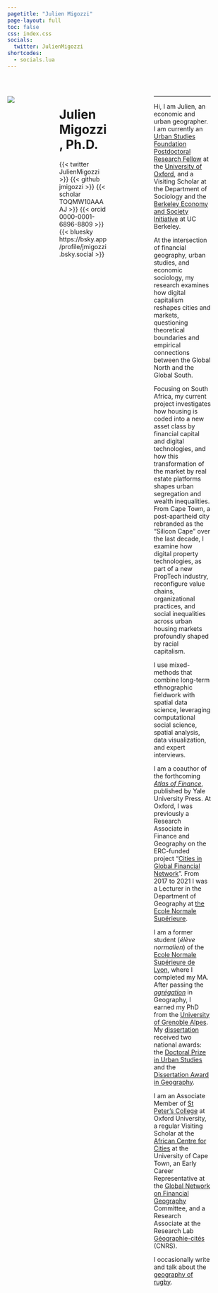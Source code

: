 ---
pagetitle: "Julien Migozzi"
page-layout: full
toc: false
css: index.css
socials:
  twitter: JulienMigozzi
shortcodes:
  - socials.lua
---

<br>

::: columns

::: {.column .col-v-center width="20%"}

::: portrait
![](static/img/pic2-modified.png)
:::
:::

::: {.column .col-v-center width="15%"}
:::

::: {.column .col-v-center width="50%"}

# Julien Migozzi, Ph.D.

::: julien-intro
::: socials
{{< twitter JulienMigozzi >}}
{{< github jmigozzi >}} 
{{< scholar TOQMW10AAAAJ >}} 
{{< orcid 0000-0001-6896-8809 >}}
{{< bluesky https://bsky.app/profile/jmigozzi.bsky.social >}}
:::
:::

:::

::: {.column .col-v-center width="30%"}
:::

::: {.column .col-v-center width="60%"}
---

Hi, I am Julien, an economic and urban geographer. I am currently an [Urban Studies Foundation Postdoctoral Research Fellow](https://www.urbanstudiesfoundation.org/) at the [University of Oxford](https://www.geog.ox.ac.uk/staff/jmigozzi.html), and a Visiting Scholar at the Department of Sociology and the [Berkeley Economy and Society Initiative](https://besi.berkeley.edu/) at UC Berkeley.

At the intersection of financial geography, urban studies, and economic sociology, my research examines how digital capitalism reshapes cities and markets, questioning theoretical boundaries and empirical connections between the Global North and the Global South.  

Focusing on South Africa, my current project investigates how housing is coded into a new asset class by financial capital and digital technologies, and how this transformation of the market by real estate platforms shapes urban segregation and wealth inequalities. From Cape Town, a post-apartheid  city rebranded as the "Silicon Cape" over the last decade, I examine how digital property technologies, as part of a new PropTech industry, reconfigure value chains, organizational practices, and social inequalities across urban housing markets profoundly shaped by racial capitalism.

I use mixed-methods that combine long-term ethnographic fieldwork with spatial data science, leveraging computational social science, spatial analysis, data visualization, and expert interviews. 

I am a coauthor of the forthcoming *[Atlas of Finance](https://yalebooks.yale.edu/book/9780300253054/atlas-of-finance/)*, published by Yale University Press. At Oxford, I was previously a Research Associate in Finance and Geography on the ERC-funded project "[Cities in Global Financial Network](https://cordis.europa.eu/project/id/681337)". From 2017 to 2021 I was a Lecturer in the Department of Geography at [the Ecole Normale Supérieure](https://www.ens.psl.eu/en).


I am a former student (*élève normalien*) of the [Ecole Normale Supérieure de Lyon](https://www.ens-lyon.fr/en/), where I completed my MA. After passing  the *[agrégation](https://en.wikipedia.org/wiki/Agr%C3%A9gation)* in Geography, I earned my PhD from the [University of Grenoble Alpes](https://www.univ-grenoble-alpes.fr/english/). My [dissertation](https://www.theses.fr/en/2020GRALH007) received two national awards: the [Doctoral Prize in Urban Studies](http://www.urbanisme-puca.gouv.fr/prix-de-these-sur-la-ville-2021-a2141.html) and the [Dissertation Award in Geography](https://www.cnfg.fr/vie-du-comite/prix-de-these-du-cnfg/).


I am an Associate Member of [St Peter's College](https://www.spc.ox.ac.uk/) at Oxford University, a regular Visiting Scholar at the [African Centre for Cities](https://www.africancentreforcities.net/) at the University of Cape Town, an Early Career Representative
at the [Global Network on Financial Geography](https://www.fingeo.net/) Committee, and a Research Associate at the Research Lab [Géographie-cités](https://geographie-cites.cnrs.fr/en/geographie-cites/) (CNRS).

I occasionally write and talk about the [geography of rugby](https://jmigozzi.github.io/rwcsquads2023/).

:::

::: {.column .col-v-center width="10%"}
:::

:::

<!-- ::: about-link -->
<!-- [About me](about.html) -->
<!-- ::: -->

